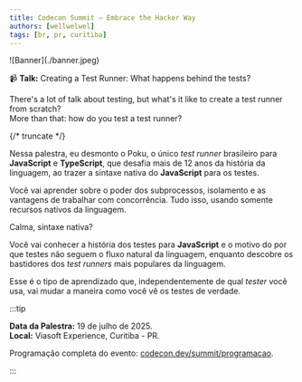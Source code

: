 ```yaml
---
title: Codecon Summit — Embrace the Hacker Way
authors: [wellwelwel]
tags: [br, pr, curitiba]
---
```



<Parallax tiltMaxAngleX={0} perspective={1920}>
  ![Banner](./banner.jpeg)
</Parallax>

📹 **Talk:** Creating a Test Runner: What happens behind the tests?

There's a lot of talk about testing, but what's it like to create a test runner from scratch?<br />
More than that: how do you test a test runner?

{/* truncate */}

Nessa palestra, eu desmonto o Poku, o único _test runner_ brasileiro para **JavaScript** e **TypeScript**, que desafia mais de 12 anos da história da linguagem, ao trazer a sintaxe nativa do **JavaScript** para os testes.

Você vai aprender sobre o poder dos subprocessos, isolamento e as vantagens de trabalhar com concorrência. Tudo isso, usando somente recursos nativos da linguagem.

Calma, sintaxe nativa?

Você vai conhecer a história dos testes para **JavaScript** e o motivo do por que testes não seguem o fluxo natural da linguagem, enquanto descobre os bastidores dos _test runners_ mais populares da linguagem.

Esse é o tipo de aprendizado que, independentemente de qual _tester_ você usa, vai mudar a maneira como você vê os testes de verdade.

:::tip

**Data da Palestra:** 19 de julho de 2025.<br />
**Local:** Viasoft Experience, Curitiba - PR.

Programação completa do evento: [codecon.dev/summit/programacao](https://codecon.dev/summit/programacao).

:::
